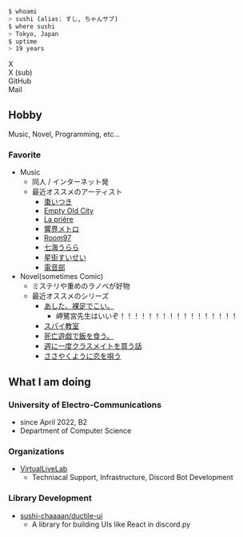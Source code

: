 
```bash
$ whoami
> sushi (alias: すし, ちゃんサブ)
$ where sushi
> Tokyo, Japan
$ uptime
> 19 years
```

<div class="grid grid-cols-2 md:grid-cols-4 gap-2">
  <Link variants={{decoration: "none"}} href="https://x.com/sushichan_044" title="My main twitter" target="_blank">
    <div class="flex flex-row gap-x-2 outline outline-1 rounded-lg p-2 items-center outline-slate-700 dark:outline-slate-500">
      <Icon icon="fa6-brands:x-twitter" size="2xl" />
      <span>X</span>
    </div>
  </Link>
  <Link variants={{decoration: "none"}} href="https://x.com/sushi_chan_sub" title="My main twitter" target="_blank">
    <div class="flex flex-row gap-x-2 outline outline-1 rounded-lg p-2 items-center outline-slate-700 dark:outline-slate-500">
      <Icon icon="fa6-brands:x-twitter" size="2xl" />
      <span>X (sub)</span>
    </div>
  </Link>
  <Link variants={{decoration: "none"}} href="https://github.com/sushi-chaaaan" target="_blank">
    <div class="flex flex-row gap-x-2 outline outline-1 rounded-lg p-2 items-center outline-slate-700 dark:outline-slate-500">
      <Icon icon="fa6-brands:github" size="2xl" />
      <span>GitHub</span>
    </div>
  </Link>
  <Link variants={{decoration: "none"}} href="mailto:mail@sushichan.live" target="_blank" title="mail to me">
    <div class="flex flex-row gap-x-2 outline outline-1 rounded-lg p-2 items-center outline-slate-700 dark:outline-slate-500">
      <Icon icon="fa6-regular:envelope" size="2xl"/>
      <span>Mail</span>
    </div>
  </Link>
</div>

## Hobby

Music, Novel, Programming, etc...

### Favorite

- Music
  - 同人 / インターネット発
  - 最近オススメのアーティスト
    - [棗いつき](https://open.spotify.com/artist/1ppZuEdue8Q5RV6jDiXQ7t?si=6149e04a44d249c3)
    - [Empty Old City](https://open.spotify.com/artist/3RvUqTyR1WwQzNaGuBKnCY?si=RcsnPIOxTgO8g8lv8js8wQ)
    - [La prière](https://open.spotify.com/artist/2gTl6PiqJBvrrWSTOdGWnv?si=ffbe620f06354eaf)
    - [響界メトロ](https://open.spotify.com/artist/3CT1zsiNi0ksevbJdmd08E?si=c6bf8b90891644ec)
    - [Room97](https://open.spotify.com/artist/108nJRZjRbGcX9TXqKLDpg?si=aacd8a2c988c424a)
    - [七海うらら](https://open.spotify.com/artist/2ozm6qPMgXtjAPowvV1621?si=e5b38a81732e4561)
    - [星街すいせい](https://open.spotify.com/artist/726WiFmWkohzodUxK3XjHX?si=474cac39eebb447d)
    - [電音部](https://open.spotify.com/artist/3wCJxpjgYDXbwLn4vmSBEx?si=8d696fab71f640c1)
- Novel(sometimes Comic)
  - ミステリや重めのラノベが好物
  - 最近オススメのシリーズ
    - [あした、裸足でこい。](https://booklog.jp/item/1/4049144956)
      - 岬鷺宮先生はいいぞ！！！！！！！！！！！！！！！！！
    - [スパイ教室](https://booklog.jp/item/1/4040734807)
    - [死亡遊戯で飯を食う。](https://booklog.jp/item/1/B0C3QMZ62R)
    - [週に一度クラスメイトを買う話](https://booklog.jp/item/1/4040748786)
    - [ささやくように恋を唄う](https://booklog.jp/item/1/4758079501)

## What I am doing

### University of Electro-Communications
  - since April 2022, B2
  - Department of Computer Science

### Organizations
  - [VirtualLiveLab](https://mikuec.com)
    - Techniacal Support, Infrastructure, Discord Bot Development
    <UrlCard url="https://mikuec.com" />

### Library Development
  - [sushi-chaaaan/ductile-ui](https://github.com/sushi-chaaaan/ductile-ui)
    - A library for building UIs like React in discord.py
    <UrlCard url="https://github.com/sushi-chaaaan/ductile-ui" />
